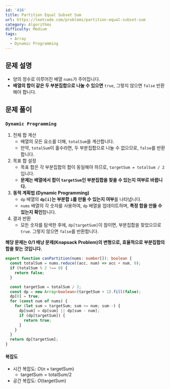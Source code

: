 ```yaml
---
id: '416'
title: Partition Equal Subset Sum
url: https://leetcode.com/problems/partition-equal-subset-sum
category: Algorithms
difficulty: Medium
tags:
  - Array
  - Dynamic Programming
---
```


## 문제 설명

- 양의 정수로 이루어진 배열 `nums`가 주어집니다.
- **배열의 합이 같은 두 부분집합으로 나눌 수 있으면** `true`, 그렇지 않으면 `false` 반환해야 합니다.

## 문제 풀이

### `Dynamic Programming`

1. 전체 합 계산
   - 배열의 모든 요소를 더해, `totalSum`을 계산합니다.
   - 만약, `totalSum`이 홀수라면, 두 부분집합으로 나눌 수 없으므로, `false`를 반환합니다.
2. 목표 합 설정
   - 목표 합은 각 부분집합의 합이 동일해야 하므로, `targetSum = totalSum / 2` 입니다.
   - **문제는 배열에서 합이 `targetSum`인 부분집합을 찾을 수 있는지 여부로 바뀝니다.**
3. **동적 계획법 (Dynamic Programming)**
   - `dp` 배열의 **`dp[i]`는 부분합 `i`를 만들 수 있는지 여부**를 나타냅니다.
   - `nums` 배열의 각 숫자를 사용하여, `dp` 배열을 업데이트하며, **특정 합을 만들 수 있는지 확인**합니다.
4. 결과 반환
   - 모든 숫자를 탐색한 후에, `dp[targetSum]`이 참이면, 부분집합을 찾았으므로 `true`. 그렇지 않으면 `false`를 반환합니다.

**해당 문제는 0/1 배낭 문제(Knapsack Problem)의 변형으로, 효율적으로 부분집합의 합을 찾는 것입니다.**

```typescript showLineNumbers
export function canPartition(nums: number[]): boolean {
  const totalSum = nums.reduce((acc, num) => acc + num, 0);
  if (totalSum % 2 !== 0) {
    return false;
  }

  const targetSum = totalSum / 2;
  const dp = new Array<boolean>(targetSum + 1).fill(false);
  dp[0] = true;
  for (const num of nums) {
    for (let sum = targetSum; sum >= num; sum--) {
      dp[sum] = dp[sum] || dp[sum - num];
      if (dp[targetSum]) {
        return true;
      }
    }
  }
  return dp[targetSum];
}
```

#### 복잡도

- 시간 복잡도: $O(n \times \text{targetSum})$
  - $\text{targetSum} = \text{totalSum}/2$
- 공간 복잡도: $O(\text{targetSum})$
